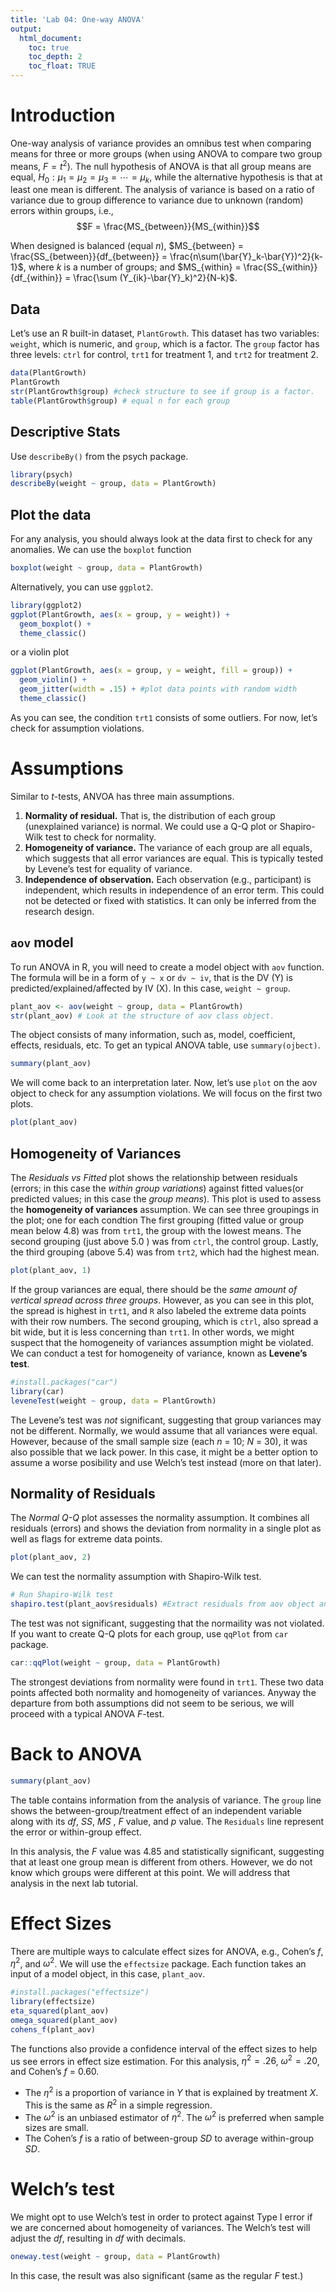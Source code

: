```yaml
---
title: 'Lab 04: One-way ANOVA'
output:
  html_document:
    toc: true
    toc_depth: 2
    toc_float: TRUE
---
```

# Introduction

One-way analysis of variance provides an omnibus test when comparing means for three or more groups (when using ANOVA to compare two group means, $F = t^2$). The null hypothesis of ANOVA is that all group means are equal, $H_0: \mu_1 = \mu_2 = \mu_3 = \cdots = \mu_k$, while the alternative hypothesis is that at least one mean is different. The analysis of variance is based on a ratio of variance due to group difference to variance due to unknown (random) errors within groups, i.e., $$F = \frac{MS_{between}}{MS_{within}}$$

When designed is balanced (equal $n$), $MS_{between} = \frac{SS_{between}}{df_{between}} = \frac{n\sum(\bar{Y}_k-\bar{Y})^2}{k-1}$, where $k$ is a number of groups; and $MS_{within} = \frac{SS_{within}}{df_{within}} = \frac{\sum (Y_{ik}-\bar{Y}_k)^2}{N-k}$.

## Data

Let's use an R built-in dataset, `PlantGrowth`. This dataset has two variables: `weight`, which is numeric, and `group`, which is a factor. The `group` factor has three levels: `ctrl` for control, `trt1` for treatment 1, and `trt2` for treatment 2.

```r
data(PlantGrowth)
PlantGrowth
str(PlantGrowth$group) #check structure to see if group is a factor. 
table(PlantGrowth$group) # equal n for each group
```

## Descriptive Stats
Use `describeBy()` from the psych package.
```r
library(psych)
describeBy(weight ~ group, data = PlantGrowth)
```

## Plot the data
For any analysis, you should always look at the data first to check for any anomalies. We can use the `boxplot` function

```r
boxplot(weight ~ group, data = PlantGrowth) 
```

Alternatively, you can use `ggplot2`.

```r
library(ggplot2)
ggplot(PlantGrowth, aes(x = group, y = weight)) +
  geom_boxplot() +
  theme_classic()
```

or a violin plot

```r
ggplot(PlantGrowth, aes(x = group, y = weight, fill = group)) +
  geom_violin() +
  geom_jitter(width = .15) + #plot data points with random width
  theme_classic()
```



As you can see, the condition `trt1` consists of some outliers. For now, let's check for assumption violations.

# Assumptions

Similar to *t*-tests, ANVOA has three main assumptions.

1.  **Normality of residual.** That is, the distribution of each group (unexplained variance) is normal. We could use a Q-Q plot or Shapiro-Wilk test to check for normality.
2.  **Homogeneity of variance.** The variance of each group are all equals, which suggests that all error variances are equal. This is typically tested by Levene's test for equality of variance.
3.  **Independence of observation.** Each observation (e.g., participant) is independent, which results in independence of an error term. This could not be detected or fixed with statistics. It can only be inferred from the research design.

## `aov` model

To run ANOVA in R, you will need to create a model object with `aov` function. The formula will be in a form of `y ~ x` or `dv ~ iv`, that is the DV (Y) is predicted/explained/affected by IV (X). In this case, `weight ~ group`.

```r
plant_aov <- aov(weight ~ group, data = PlantGrowth)
str(plant_aov) # Look at the structure of aov class object. 
```

The object consists of many information, such as, model, coefficient, effects, residuals, etc. To get an typical ANOVA table, use `summary(ojbect)`.

```r
summary(plant_aov)
```

We will come back to an interpretation later. Now, let's use `plot` on the aov object to check for any assumption violations. We will focus on the first two plots.

```r
plot(plant_aov)
```

## Homogeneity of Variances

The *Residuals vs Fitted* plot shows the relationship between residuals (errors; in this case the *within group variations*) against fitted values(or predicted values; in this case the *group means*). This plot is used to assess the **homogeneity of variances** assumption. We can see three groupings in the plot; one for each condtion The first grouping (fitted value or group mean below 4.8) was from `trt1`, the group with the lowest means. The second grouping (just above 5.0 ) was from `ctrl`, the control group. Lastly, the third grouping (above 5.4) was from `trt2`, which had the highest mean.

```r
plot(plant_aov, 1)
```

If the group variances are equal, there should be the *same amount of vertical spread across three groups*. However, as you can see in this plot, the spread is highest in `trt1`, and `R` also labeled the extreme data points with their row numbers. The second grouping, which is `ctrl`, also spread a bit wide, but it is less concerning than `trt1`. In other words, we might suspect that the homogeneity of variances assumption might be violated. We can conduct a test for homogeneity of variance, known as **Levene's test**.

```r
#install.packages("car") 
library(car)
leveneTest(weight ~ group, data = PlantGrowth)
```

The Levene's test was *not* significant, suggesting that group variances may not be different. Normally, we would assume that all variances were equal. However, because of the small sample size (each *n* = 10; *N* = 30), it was also possible that we lack power. In this case, it might be a better option to assume a worse posibility and use Welch's test instead (more on that later).

## Normality of Residuals

The *Normal Q-Q* plot assesses the normality assumption. It combines all residuals (errors) and shows the deviation from normality in a single plot as well as flags for extreme data points.

```r
plot(plant_aov, 2)
```

We can test the normality assumption with Shapiro-Wilk test.

```r
# Run Shapiro-Wilk test
shapiro.test(plant_aov$residuals) #Extract residuals from aov object and use them in shapiro.test.
```

The test was not significant, suggesting that the normaility was not violated. If you want to create Q-Q plots for each group, use `qqPlot` from `car` package.

```r
car::qqPlot(weight ~ group, data = PlantGrowth)
```

The strongest deviations from normality were found in `trt1`. These two data points affected both normality and homogeneity of variances. Anyway the departure from both assumptions did not seem to be serious, we will proceed with a typical ANOVA *F*-test.

# Back to ANOVA

```r
summary(plant_aov)
```

The table contains information from the analysis of variance. The `group` line shows the between-group/treatment effect of an independent variable along with its $df$, $SS$, $MS$ , $F$ value, and $p$ value. The `Residuals` line represent the error or within-group effect.

In this analysis, the *F* value was 4.85 and statistically significant, suggesting that at least one group mean is different from others. However, we do not know which groups were different at this point. We will address that analysis in the next lab tutorial.

# Effect Sizes

There are multiple ways to calculate effect sizes for ANOVA, e.g., Cohen's $f$, $\eta^2$, and $\omega^2$. We will use the `effectsize` package. Each function takes an input of a model object, in this case, `plant_aov`.

```r
#install.packages("effectsize")
library(effectsize)
eta_squared(plant_aov)
omega_squared(plant_aov)
cohens_f(plant_aov)
```

The functions also provide a confidence interval of the effect sizes to help us see errors in effect size estimation. For this analysis, $\eta^2 = .26$, $\omega^2 = .20$, and Cohen's $f$ = 0.60.

-   The $\eta^2$ is a proportion of variance in *Y* that is explained by treatment *X*. This is the same as $R^2$ in a simple regression.
-   The $\omega^2$ is an unbiased estimator of $\eta^2$. The $\omega^2$ is preferred when sample sizes are small.
-   The Cohen's $f$ is a ratio of between-group *SD* to average within-group *SD*.

# Welch's test

We might opt to use Welch's test in order to protect against Type I error if we are concerned about homogeneity of variances. The Welch's test will adjust the *df*, resulting in *df* with decimals.

```r
oneway.test(weight ~ group, data = PlantGrowth)
```

In this case, the result was also significant (same as the regular *F* test.)

